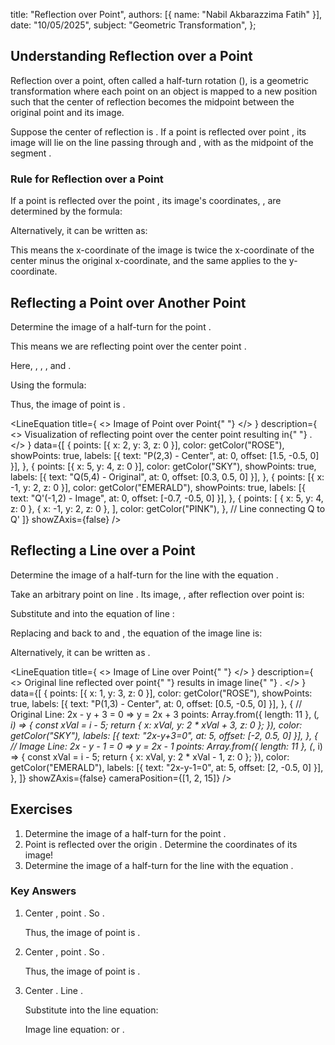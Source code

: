 
  title: "Reflection over Point",
  authors: [{ name: "Nabil Akbarazzima Fatih" }],
  date: "10/05/2025",
  subject: "Geometric Transformation",
};

## Understanding Reflection over a Point

Reflection over a point, often called a half-turn rotation (<InlineMath math="180^\circ" />), is a geometric transformation where each point on an object is mapped to a new position such that the center of reflection becomes the midpoint between the original point and its image.

Suppose the center of reflection is <InlineMath math="P(a,b)" />. If a point <InlineMath math="Q(x,y)" /> is reflected over point <InlineMath math="P" />, its image <InlineMath math="Q'(x',y')" /> will lie on the line passing through <InlineMath math="Q" /> and <InlineMath math="P" />, with <InlineMath math="P" /> as the midpoint of the segment <InlineMath math="QQ'" />.

### Rule for Reflection over a Point

If a point <InlineMath math="Q(x, y)" /> is reflected over the point <InlineMath math="P(a, b)" />, its image's coordinates, <InlineMath math="Q'(x', y')" />, are determined by the formula:

<div className="flex flex-col gap-4">
  <BlockMath math="x' = 2a - x" />
  <BlockMath math="y' = 2b - y" />
</div>

Alternatively, it can be written as:

<BlockMath math="Q'(-x + 2a, -y + 2b)" />

This means the x-coordinate of the image is twice the x-coordinate of the center minus the original x-coordinate, and the same applies to the y-coordinate.

## Reflecting a Point over Another Point

Determine the image of a half-turn <InlineMath math="\sigma_{(2,3)}" /> for the point <InlineMath math="(5, 4)" />.

This means we are reflecting point <InlineMath math="Q(5,4)" /> over the center point <InlineMath math="P(2,3)" />.

Here, <InlineMath math="x=5" />, <InlineMath math="y=4" />, <InlineMath math="a=2" />, and <InlineMath math="b=3" />.

Using the formula:

<div className="flex flex-col gap-4">
  <BlockMath math="x' = 2a - x = 2(2) - 5 = 4 - 5 = -1" />
  <BlockMath math="y' = 2b - y = 2(3) - 4 = 6 - 4 = 2" />
</div>

Thus, the image of point <InlineMath math="(5,4)" /> is <InlineMath math="(-1,2)" />.

<LineEquation
  title={
    <>
      Image of Point <InlineMath math="Q(5,4)" /> over Point{" "}
      <InlineMath math="P(2,3)" />
    </>
  }
  description={
    <>
      Visualization of reflecting point <InlineMath math="Q(5,4)" /> over the
      center point <InlineMath math="P(2,3)" /> resulting in{" "}
      <InlineMath math="Q'(-1,2)" />.
    </>
  }
  data={[
    {
      points: [{ x: 2, y: 3, z: 0 }],
      color: getColor("ROSE"),
      showPoints: true,
      labels: [{ text: "P(2,3) - Center", at: 0, offset: [1.5, -0.5, 0] }],
    },
    {
      points: [{ x: 5, y: 4, z: 0 }],
      color: getColor("SKY"),
      showPoints: true,
      labels: [{ text: "Q(5,4) - Original", at: 0, offset: [0.3, 0.5, 0] }],
    },
    {
      points: [{ x: -1, y: 2, z: 0 }],
      color: getColor("EMERALD"),
      showPoints: true,
      labels: [{ text: "Q'(-1,2) - Image", at: 0, offset: [-0.7, -0.5, 0] }],
    },
    {
      points: [
        { x: 5, y: 4, z: 0 },
        { x: -1, y: 2, z: 0 },
      ],
      color: getColor("PINK"),
    }, // Line connecting Q to Q'
  ]}
  showZAxis={false}
/>

## Reflecting a Line over a Point

Determine the image of a half-turn <InlineMath math="\sigma_{(1,3)}" /> for the line <InlineMath math="l" /> with the equation <InlineMath math="2x - y + 3 = 0" />.

Take an arbitrary point <InlineMath math="(x,y)" /> on line <InlineMath math="l" />. Its image, <InlineMath math="(x',y')" />, after reflection over point <InlineMath math="P(1,3)" /> is:

<div className="flex flex-col gap-4">
  <BlockMath math="x' = 2(1) - x = 2 - x \implies x = 2 - x'" />
  <BlockMath math="y' = 2(3) - y = 6 - y \implies y = 6 - y'" />
</div>

Substitute <InlineMath math="x = 2 - x'" /> and <InlineMath math="y = 6 - y'" /> into the equation of line <InlineMath math="l" />:

<div className="flex flex-col gap-4">
  <BlockMath math="2(2 - x') - (6 - y') + 3 = 0" />
  <BlockMath math="4 - 2x' - 6 + y' + 3 = 0" />
  <BlockMath math="-2x' + y' + 1 = 0" />
</div>

Replacing <InlineMath math="x'" /> and <InlineMath math="y'" /> back to <InlineMath math="x" /> and <InlineMath math="y" />, the equation of the image line <InlineMath math="l'" /> is:

<BlockMath math="-2x + y + 1 = 0" />

Alternatively, it can be written as <InlineMath math="2x - y - 1 = 0" />.

<LineEquation
  title={
    <>
      Image of Line <InlineMath math="2x-y+3=0" /> over Point{" "}
      <InlineMath math="P(1,3)" />
    </>
  }
  description={
    <>
      Original line <InlineMath math="2x-y+3=0" /> reflected over point{" "}
      <InlineMath math="P(1,3)" /> results in image line{" "}
      <InlineMath math="2x-y-1=0" />.
    </>
  }
  data={[
    {
      points: [{ x: 1, y: 3, z: 0 }],
      color: getColor("ROSE"),
      showPoints: true,
      labels: [{ text: "P(1,3) - Center", at: 0, offset: [0.5, -0.5, 0] }],
    },
    {
      // Original Line: 2x - y + 3 = 0  => y = 2x + 3
      points: Array.from({ length: 11 }, (_, i) => {
        const xVal = i - 5;
        return { x: xVal, y: 2 * xVal + 3, z: 0 };
      }),
      color: getColor("SKY"),
      labels: [{ text: "2x-y+3=0", at: 5, offset: [-2, 0.5, 0] }],
    },
    {
      // Image Line: 2x - y - 1 = 0 => y = 2x - 1
      points: Array.from({ length: 11 }, (_, i) => {
        const xVal = i - 5;
        return { x: xVal, y: 2 * xVal - 1, z: 0 };
      }),
      color: getColor("EMERALD"),
      labels: [{ text: "2x-y-1=0", at: 5, offset: [2, -0.5, 0] }],
    },
  ]}
  showZAxis={false}
  cameraPosition={[1, 2, 15]}
/>

## Exercises

1.  Determine the image of a half-turn <InlineMath math="\sigma_{(-2,3)}" /> for the point <InlineMath math="(3, -4)" />.
2.  Point <InlineMath math="K(-5, 1)" /> is reflected over the origin <InlineMath math="O(0,0)" />. Determine the coordinates of its image!
3.  Determine the image of a half-turn <InlineMath math="\sigma_{(1,-3)}" /> for the line <InlineMath math="l" /> with the equation <InlineMath math="2x + 5y + 6 = 0" />.

### Key Answers

1.  Center <InlineMath math="P(-2,3)" />, point <InlineMath math="Q(3,-4)" />. So <InlineMath math="a=-2, b=3, x=3, y=-4" />.

    <div className="flex flex-col gap-4">
      <BlockMath math="x' = 2a - x = 2(-2) - 3 = -4 - 3 = -7" />
      <BlockMath math="y' = 2b - y = 2(3) - (-4) = 6 + 4 = 10" />
    </div>

    Thus, the image of point <InlineMath math="Q(3,-4)" /> is <InlineMath math="(-7,10)" />.

2.  Center <InlineMath math="O(0,0)" />, point <InlineMath math="K(-5,1)" />. So <InlineMath math="a=0, b=0, x=-5, y=1" />.

    <div className="flex flex-col gap-4">
      <BlockMath math="x' = 2(0) - (-5) = 0 + 5 = 5" />
      <BlockMath math="y' = 2(0) - 1 = 0 - 1 = -1" />
    </div>

    Thus, the image of point <InlineMath math="K(-5,1)" /> is <InlineMath math="K'(5,-1)" />.

3.  Center <InlineMath math="P(1,-3)" />. Line <InlineMath math="2x + 5y + 6 = 0" />.

    <div className="flex flex-col gap-4">
      <BlockMath math="x' = 2(1) - x = 2 - x \implies x = 2 - x'" />
      <BlockMath math="y' = 2(-3) - y = -6 - y \implies y = -6 - y'" />
    </div>

    Substitute into the line equation:

    <div className="flex flex-col gap-4">
      <BlockMath math="2(2 - x') + 5(-6 - y') + 6 = 0" />
      <BlockMath math="4 - 2x' - 30 - 5y' + 6 = 0" />
      <BlockMath math="-2x' - 5y' - 20 = 0" />
    </div>

    Image line equation: <InlineMath math="-2x - 5y - 20 = 0" /> or <InlineMath math="2x + 5y + 20 = 0" />.
